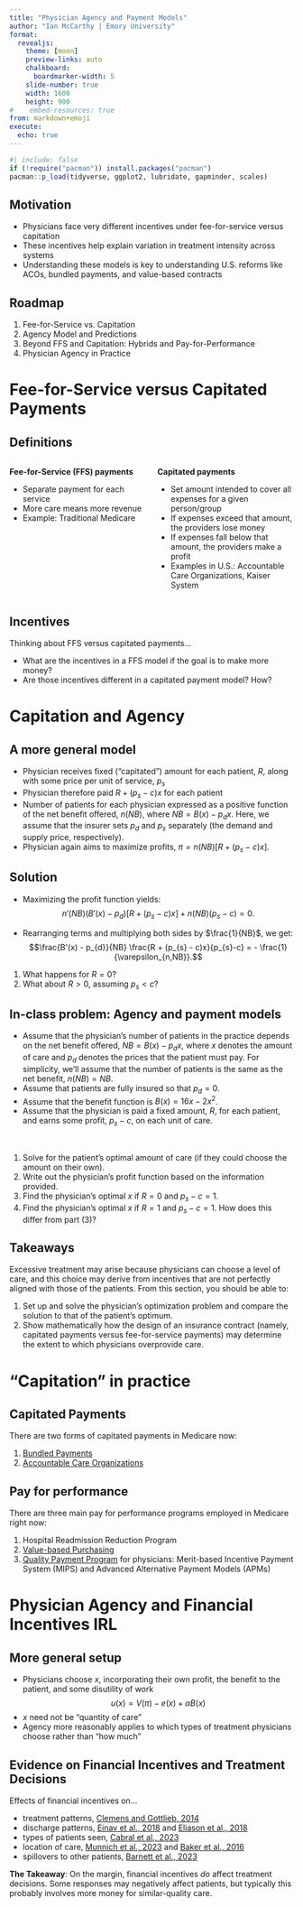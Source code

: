 ```yaml
---
title: "Physician Agency and Payment Models"
author: "Ian McCarthy | Emory University"
format: 
  revealjs:
    theme: [moon]
    preview-links: auto
    chalkboard:
      boardmarker-width: 5
    slide-number: true
    width: 1600
    height: 900    
#    embed-resources: true
from: markdown+emoji
execute: 
  echo: true
---
```


```r
#| include: false
if (!require("pacman")) install.packages("pacman")
pacman::p_load(tidyverse, ggplot2, lubridate, gapminder, scales)
```


## Motivation

- Physicians face very different incentives under fee-for-service versus capitation  
- These incentives help explain variation in treatment intensity across systems  
- Understanding these models is key to understanding U.S. reforms like ACOs, bundled payments, and value-based contracts  


## Roadmap

1. Fee-for-Service vs. Capitation  
2. Agency Model and Predictions  
3. Beyond FFS and Capitation: Hybrids and Pay-for-Performance  
4. Physician Agency in Practice 


# Fee-for-Service versus Capitated Payments

## Definitions

:::: {.columns}

::: {.column width="50%"}
**Fee-for-Service (FFS) payments**

- Separate payment for each service
- More care means more revenue
- Example: Traditional Medicare
:::

::: {.column width="50%"}
**Capitated payments**

- Set amount intended to cover all expenses for a given person/group
- If expenses exceed that amount, the providers lose money
- If expenses fall below that amount, the providers make a profit
- Examples in U.S.: Accountable Care Organizations, Kaiser System
:::

::::



## Incentives

Thinking about FFS versus capitated payments...

- What are the incentives in a FFS model if the goal is to make more money?
- Are those incentives different in a capitated payment model? How?


# Capitation and Agency

## A more general model

- Physician receives fixed ("capitated") amount for each patient, $R$, along with some price per unit of service, $p_{s}$
- Physician therefore paid $R + (p_{s} - c)x$ for each patient
- Number of patients for each physician expressed as a positive function of the net benefit offered, $n(NB)$, where $NB=B(x) - p_{d}x$. Here, we assume that the insurer sets $p_{d}$ and $p_{s}$ separately (the demand and supply price, respectively).
- Physician again aims to maximize profits, $\pi=n(NB)\left[R+(p_{s}-c)x\right]$.


## Solution

- Maximizing the profit function yields:
$$n'(NB)(B'(x) - p_{d}) \left[R + (p_{s} - c)x \right] + n(NB)(p_{s}-c) = 0.$$

- Rearranging terms and multiplying both sides by $\frac{1}{NB}$, we get:
$$\frac{B'(x) - p_{d}}{NB} \frac{R + (p_{s} - c)x}{p_{s}-c} = - \frac{1}{\varepsilon_{n,NB}}.$$

::: {.fragment}
1. What happens for $R=0$?
2. What about $R>0$, assuming $p_{s}<c$?
:::


## In-class problem: Agency and payment models

- Assume that the physician's number of patients in the practice depends on the net benefit offered, $NB=B(x) - p_{d}x$, where $x$ denotes the amount of care and $p_{d}$ denotes the prices that the patient must pay. For simplicity, we'll assume that the number of patients is the same as the net benefit, $n(NB) = NB$.
- Assume that patients are fully insured so that $p_{d}=0$. 
- Assume that the benefit function is $B(x) = 16x-2x^{2}$. 
- Assume that the physician is paid a fixed amount, $R$, for each patient, and earns some profit, $p_{s}-c$, on each unit of care.

<br>

1. Solve for the patient's optimal amount of care (if they could choose the amount on their own).
2. Write out the physician's profit function based on the information provided.
3. Find the physician's optimal $x$ if $R=0$ and $p_{s}-c=1$.
4. Find the physician's optimal $x$ if $R=1$ and $p_{s}-c=1$. How does this differ from part (3)?


## Takeaways

Excessive treatment may arise because physicians can choose a level of care, and this choice may derive from incentives that are not perfectly aligned with those of the patients. From this section, you should be able to:

1. Set up and solve the physician's optimization problem and compare the solution to that of the patient's optimum.
2. Show mathematically how the design of an insurance contract (namely, capitated payments versus fee-for-service payments) may determine the extent to which physicians overprovide care.


# "Capitation" in practice


## Capitated Payments

There are two forms of capitated payments in Medicare now:

1. [Bundled Payments](https://innovation.cms.gov/initiatives/bundled-payments/)
2. [Accountable Care Organizations](https://www.cms.gov/Medicare/Medicare-Fee-for-Service-Payment/ACO/)


## Pay for performance

There are three main pay for performance programs employed in Medicare right now:

1. Hospital Readmission Reduction Program
2. [Value-based Purchasing](https://www.cms.gov/Medicare/Quality-Initiatives-Patient-Assessment-Instruments/Value-Based-Programs/HVBP/Hospital-Value-Based-Purchasing)
3. [Quality Payment Program](https://qpp.cms.gov/about/qpp-overview) for physicians: Merit-based Incentive Payment System (MIPS) and Advanced Alternative Payment Models (APMs)


# Physician Agency and Financial Incentives IRL


## More general setup

- Physicians choose $x$, incorporating their own profit, the benefit to the patient, and some disutility of work
$$u(x) = V(\pi) -e(x) + \alpha B(x)$$
- $x$ need not be "quantity of care"
- Agency more reasonably applies to which types of treatment physicians choose rather than "how much"


## Evidence on Financial Incentives and Treatment Decisions

Effects of financial incentives on...

- treatment patterns, [Clemens and Gottlieb, 2014](https://www.aeaweb.org/articles?id=10.1257/aer.104.4.1320)
- discharge patterns, [Einav et al., 2018](https://onlinelibrary.wiley.com/doi/abs/10.3982/ECTA15022) and [Eliason et al., 2018](https://www.aeaweb.org/articles?id=10.1257/aer.20170092)
- types of patients seen, [Cabral et al., 2023](https://www.nber.org/papers/w29471)
- location of care, [Munnich et al., 2023](https://papers.ssrn.com/sol3/papers.cfm?abstract_id=3845073) and [Baker et al., 2016](https://www.sciencedirect.com/science/article/abs/pii/S0167629616301679)
- spillovers to other patients, [Barnett et al., 2023](https://www.aeaweb.org/articles?id=10.1257/pol.20200553)

::: {.fragment}
**The Takeaway**: On the margin, financial incentives *do* affect treatment decisions. Some responses may negatively affect patients, but typically this probably involves more money for similar-quality care.
:::
